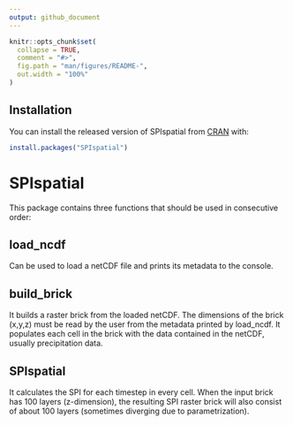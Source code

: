 ```yaml
---
output: github_document
---
```


<!-- README.md is generated from README.Rmd. Please edit that file -->

```r
knitr::opts_chunk$set(
  collapse = TRUE,
  comment = "#>",
  fig.path = "man/figures/README-",
  out.width = "100%"
)
```
## Installation

You can install the released version of SPIspatial from
[CRAN](https://CRAN.R-project.org) with:

``` r
install.packages("SPIspatial")
```

# SPIspatial
This package contains three functions that should be used in consecutive order:

## load_ncdf 
Can be used to load a netCDF file and prints its metadata to the console. 

## build_brick  
It builds a raster brick from the loaded netCDF. The dimensions of the brick (x,y,z) must be read by the user from the metadata printed by load_ncdf. It populates each cell in the brick with the data contained in the netCDF, usually precipitation data.  

## SPIspatial
It calculates the SPI for each timestep in every cell. When the input brick has 100 layers (z-dimension), the resulting SPI raster brick will also consist of about 100 layers (sometimes diverging due to parametrization). 



